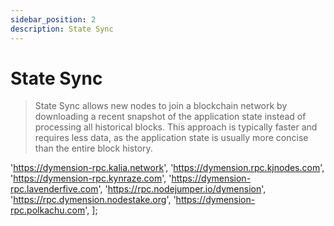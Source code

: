 ```yaml
---
sidebar_position: 2
description: State Sync
---
```


# State Sync

> State Sync allows new nodes to join a blockchain network by downloading a recent snapshot of the application state instead of processing all historical blocks. This approach is typically faster and requires less data, as the application state is usually more concise than the entire block history.



'https://dymension-rpc.kalia.network',
'https://dymension.rpc.kjnodes.com',
'https://dymension-rpc.kynraze.com',
'https://dymension-rpc.lavenderfive.com',
'https://rpc.nodejumper.io/dymension',
'https://rpc.dymension.nodestake.org',
'https://dymension-rpc.polkachu.com',
];



<SelectPaste endpoints={endpoints} codeTemplate={stateSync} home={home} binary={binary} tip="Click on any RPC to paste it into the code block." />




